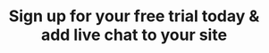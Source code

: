---
title: Sign up for your free trial today & add live chat to your site
description: The fitness builder app lets you create your own workouts based on your goals. Download on any device and keep yourself healthy.
image: /assets/img/th-3/website.png
---